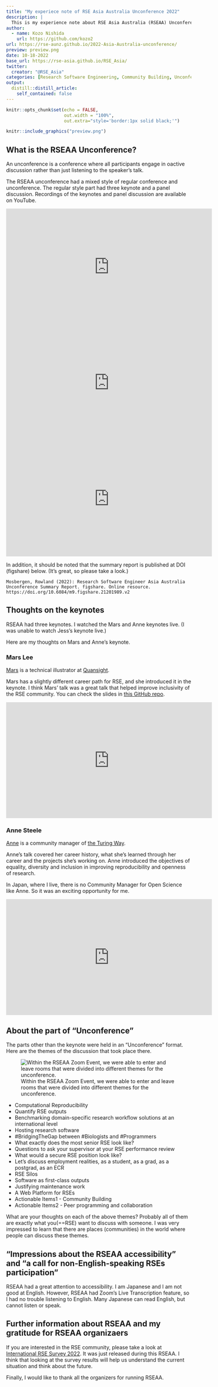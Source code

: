 ---
title: "My experiece note of RSE Asia Australia Unconference 2022"
description: |
  This is my experience note about RSE Asia Australia (RSEAA) Unconference 2022. RSEAA was held at Zoom Events from September 14 to 16.
author:
  - name: Kozo Nishida
    url: https://github.com/kozo2
url: https://rse-aunz.github.io/2022-Asia-Australia-unconference/
preview: preview.png
date: 10-18-2022
base_url: https://rse-asia.github.io/RSE_Asia/
twitter:
  creator: "@RSE_Asia"
categories: [Research Software Engineering, Community Building, Unconference, Experience Blog]
output:
  distill::distill_article:
    self_contained: false
---

```{r setup, include=FALSE}
knitr::opts_chunk$set(echo = FALSE,
                      out.width = "100%",
                      out.extra="style='border:1px solid black;'")
```

<a href="`r rmarkdown::metadata$url`">
```{r}
knitr::include_graphics("preview.png")
```
</a>

## What is the RSEAA Unconference?

An unconference is a conference where all participants engage in oactive discussion rather than just listening to the speaker's talk.

The RSEAA unconference had a mixed style of regular conference and unconference.
The regular style part had three keynote and a panel discussion.
Recordings of the keynotes and panel discussion are available on YouTube.

<iframe width="560" height="315" src="https://www.youtube.com/embed/-0OAhgHuJI4" title="YouTube video player" frameborder="0" allow="accelerometer; autoplay; clipboard-write; encrypted-media; gyroscope; picture-in-picture" allowfullscreen></iframe>

<iframe width="560" height="315" src="https://www.youtube.com/embed/Q4fR1RXydLw" title="YouTube video player" frameborder="0" allow="accelerometer; autoplay; clipboard-write; encrypted-media; gyroscope; picture-in-picture" allowfullscreen></iframe>

<iframe width="560" height="315" src="https://www.youtube.com/embed/lN1GICnbohI" title="YouTube video player" frameborder="0" allow="accelerometer; autoplay; clipboard-write; encrypted-media; gyroscope; picture-in-picture" allowfullscreen></iframe>

In addition, it should be noted that the summary report is published at DOI (figshare) below.
(It's great, so please take a look.)

```
Mosbergen, Rowland (2022): Research Software Engineer Asia Australia Unconference Summary Report. figshare. Online resource. https://doi.org/10.6084/m9.figshare.21201989.v2
```

## Thoughts on the keynotes

RSEAA had three keynotes.
I watched the Mars and Anne keynotes live.
(I was unable to watch Jess's keynote live.)

Here are my thoughts on Mars and Anne's keynote.

### Mars Lee

[Mars](https://github.com/MarsBarLee) is a technical illustrator at [Quansight](https://quansight.com/).

Mars has a slightly different career path for RSE, and she introduced it in the keynote.
I think Mars' talk was a great talk that helped improve inclusivity of the RSE community.
You can check the slides in [this GitHub repo](https://github.com/MarsBarLee/2022-RSE-Asia-Australia-Unconference).

<iframe width="560" height="315" src="https://www.youtube.com/embed/EPHJhLgbK5w" title="YouTube video player" frameborder="0" allow="accelerometer; autoplay; clipboard-write; encrypted-media; gyroscope; picture-in-picture" allowfullscreen></iframe>

### Anne Steele

[Anne](https://www.aleesteele.com/) is a community manager of [the Turing Way](https://the-turing-way.netlify.app/welcome).

Anne's talk covered her career history, what she's learned through her career and the projects she's working on.
Anne introduced the objectives of equality, diversity and inclusion in improving reproducibility and openness of research.

In Japan, where I live, there is no Community Manager for Open Science like Anne.
So it was an exciting opportunity for me.

<iframe width="560" height="315" src="https://www.youtube.com/embed/VKH8RuSCq4c" title="YouTube video player" frameborder="0" allow="accelerometer; autoplay; clipboard-write; encrypted-media; gyroscope; picture-in-picture" allowfullscreen></iframe>

## About the part of "Unconference"

The parts other than the keynote were held in an "Unconference" format.
Here are the themes of the discussion that took place there.

![Within the RSEAA Zoom Event, we were able to enter and leave rooms that were divided into different themes for the unconference.](zoomevent.png)

- Computational Reproducibility
- Quantify RSE outputs
- Benchmarking domain-specific research workflow solutions at an international level
- Hosting research software
- #BridgingTheGap between #Biologists and #Programmers
- What exactly does the most senior RSE look like?
- Questions to ask your supervisor at your RSE performance review
- What would a secure RSE position look like?
- Let's discuss employment realities, as a student, as a grad, as a postgrad, as an ECR
- RSE Silos
- Software as first-class outputs
- Justifying maintenance work
- A Web Platform for RSEs
- Actionable Items1 - Community Building
- Actionable Items2 - Peer programming and collaboration

What are your thoughts on each of the above themes?
Probably all of them are exactly what you(==RSE) want to discuss with someone.
I was very impressed to learn that there are places (communities) in the world where people can discuss these themes.

## "Impressions about the RSEAA accessibility" and "a call for non-English-speaking RSEs participation"

RSEAA had a great attention to accessibility.
I am Japanese and I am not good at English.
However, RSEAA had Zoom's Live Transcription feature, so I had no trouble listening to English.
Many Japanese can read English, but cannot listen or speak.


## Further information about RSEAA and my gratitude for RSEAA organizaers

If you are interested in the RSE community, please take a look at [International RSE Survey 2022](https://github.com/softwaresaved/international-survey-2022).
It was just released during this RSEAA.
I think that looking at the survey results will help us understand the current situation and think about the future.

Finally, I would like to thank all the organizers for running RSEAA.
